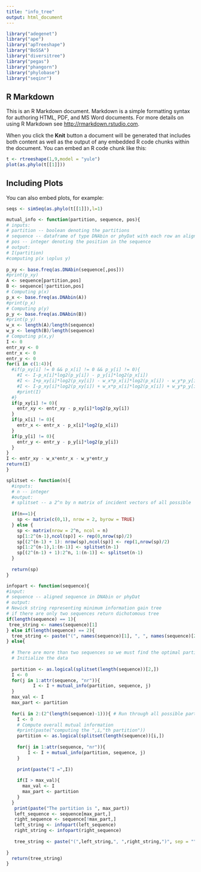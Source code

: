 ```yaml
---
title: "info_tree"
output: html_document
---
```


```r
library("adegenet")
library("ape")
library("apTreeshape")
library("BoSSA")
library("diversitree")
library("pegas")
library("phangorn")
library("phylobase")
library("seqinr")
```

## R Markdown

This is an R Markdown document. Markdown is a simple formatting syntax for authoring HTML, PDF, and MS Word documents. For more details on using R Markdown see <http://rmarkdown.rstudio.com>.

When you click the **Knit** button a document will be generated that includes both content as well as the output of any embedded R code chunks within the document. You can embed an R code chunk like this:

```r
t <- rtreeshape(1,9,model = "yule")
plot(as.phylo(t[[1]]))
```

## Including Plots

You can also embed plots, for example:

```r
seqs <- simSeq(as.phylo(t[[1]]),l=1)
```

```r
mutual_info <- function(partition, sequence, pos){
# inputs:
# partition -- boolean denoting the partitions
# sequence -- dataframe of type DNAbin or phyDat with each row an aligned sequence
# pos -- integer denoting the position in the sequence
# output:
# I(partition)
#computing p(x \oplus y)
  
p_xy <- base.freq(as.DNAbin(sequence[,pos]))
#print(p_xy)
A <- sequence[partition,pos]
B <- sequence[!partition,pos]
# Computing p(x)
p_x <- base.freq(as.DNAbin(A))
#print(p_x)
# Computing p(y)
p_y <- base.freq(as.DNAbin(B))
#print(p_y)
w_x <- length(A)/length(sequence)
w_y <- length(B)/length(sequence)
# Computing p(x,y)
I <- 0
entr_xy <- 0
entr_x <- 0
entr_y <- 0
for(i in c(1:4)){
  #if(p_xy[i] != 0 && p_x[i] != 0 && p_y[i] != 0){
    #I <- I-p_x[i]*log2(p_y[i]) - p_y[i]*log2(p_x[i])
    #I <- I+p_xy[i]*log2(p_xy[i]) - w_x*p_x[i]*log2(p_x[i]) - w_y*p_y[i]*log2(p_y[i])
    #I <- I-p_xy[i]*log2(p_xy[i]) + w_x*p_x[i]*log2(p_x[i]) + w_y*p_y[i]*log2(p_y[i])
    #print(I)
  #}
  if(p_xy[i] != 0){
    entr_xy <- entr_xy - p_xy[i]*log2(p_xy[i])
  }
  if(p_x[i] != 0){
    entr_x <- entr_x - p_x[i]*log2(p_x[i])
  }
  if(p_y[i] != 0){
    entr_y <- entr_y - p_y[i]*log2(p_y[i])
  }
}
I <- entr_xy - w_x*entr_x - w_y*entr_y
return(I)
}
```

```r
splitset <- function(n){
  #inputs:
  # n -- integer
  #output: 
  # splitset -- a 2^n by n matrix of incident vectors of all possible  of a set of size n 
  
  if(n==1){
    sp <- matrix(c(0,1), nrow = 2, byrow = TRUE)
  } else {
    sp <- matrix(nrow = 2^n, ncol = n)
    sp[1:2^(n-1),ncol(sp)] <- rep(0,nrow(sp)/2)
    sp[(2^(n-1) + 1): nrow(sp),ncol(sp)] <- rep(1,nrow(sp)/2)
    sp[1:2^(n-1),1:(n-1)] <- splitset(n-1)
    sp[(2^(n-1) + 1):2^n, 1:(n-1)] <- splitset(n-1)
  }
  
  return(sp)
}
```

```r
infopart <- function(sequence){
#input: 
# sequence -- aligned sequence in DNAbin or phyDat 
# output: 
# Newick string representing minimum information gain tree
# if there are only two sequences return dichotomous tree
if(length(sequence) == 1){
 tree_string <- names(sequence)[1] 
} else if(length(sequence) == 2){
  tree_string <- paste("(", names(sequence)[1], ", ", names(sequence)[2], ")", sep = "")
} else{
  
  # There are more than two sequences so we must find the optimal partition. 
  # Initialize the data 
  
  partition <- as.logical(splitset(length(sequence))[2,])
  I <- 0   
  for(j in 1:attr(sequence, "nr")){
          I <- I + mutual_info(partition, sequence, j)
  }
  max_val <- I
  max_part <- partition
  
  for(i in 2:(2^(length(sequence)-1))){ # Run through all possible partitions
    I <- 0 
    # Compute overall mutual information 
    #print(paste("computing the ",i,"th partition")) 
    partition <- as.logical(splitset(length(sequence))[i,])
    
    for(j in 1:attr(sequence, "nr")){
        I <- I + mutual_info(partition, sequence, j)
    }
    
    print(paste("I =",I))
    
    if(I > max_val){
      max_val <- I 
      max_part <- partition
    }
  }
   print(paste("The partition is ", max_part))
   left_sequence <- sequence[max_part,]
   right_sequence <- sequence[!max_part,]
   left_string <- infopart(left_sequence)
   right_string <- infopart(right_sequence)
   
   tree_string <- paste("(",left_string,", ",right_string,")", sep = "")
   
}
  return(tree_string)
}
```





